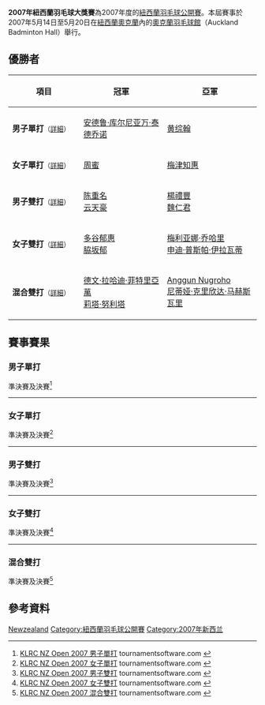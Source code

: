 {{noteTA|G1=Badminton}}
{{infobox badminton event
|name           = 2007年紐西蘭羽毛球大獎賽
|image          = 
|size           = 
|caption        =
|dates          = 2007年5月14日－5月20日
|number_edition = 
|level          = 3B
|prize_money    = 
|location       = {{NZL}}[[奥克兰_(新西兰)|奧克蘭]] 
|venue          = [[奧克蘭羽毛球館|奧克蘭羽毛球館]]
|previous       = 2006年紐西蘭羽毛球公開賽
|next           = 2008年紐西蘭羽毛球大獎賽
}}
'''2007年紐西蘭羽毛球大獎賽'''為2007年度的[[紐西蘭羽毛球公開賽|紐西蘭羽毛球公開賽]]。本屆賽事於2007年5月14日至5月20日在[[紐西蘭|紐西蘭]][[奥克兰_(新西兰)|奧克蘭]]內的[[奧克蘭羽毛球館|奧克蘭羽毛球館]]（Auckland Badminton Hall）舉行。

== 優勝者 ==
{| class=wikitable style="font-size:small"
!width="200"|項目
!width="250"|冠軍
!width="250"|亞軍
|-
|'''男子單打'''<small>（[[#男子單打|詳細]]）</small>
|{{flagicon|INA}} [[安德鲁·库尔尼亚万·泰德乔诺|安德鲁·库尔尼亚万·泰德乔诺]]
|{{flagicon|MAS}} [[黄综翰|黄综翰]]
|-
|'''女子單打'''<small>（[[#女子單打|詳細]]）</small>
|{{flagicon|HKG}} [[周蜜|周蜜]]
|{{flagicon|JPN}} [[梅津知惠|梅津知惠]]
|-
|'''男子雙打'''<small>（[[#男子雙打|詳細]]）</small>
|{{flagicon|MAS}} [[陈重名|陈重名]]<br/>{{flagicon|MAS}} [[云天豪|云天豪]]
|{{flagicon|HKG}} [[楊禮豐|楊禮豐]]<br/>{{flagicon|HKG}} [[魏仁君|魏仁君]]
|-
|'''女子雙打'''<small>（[[#女子雙打|詳細]]）</small>
|{{flagicon|JPN}} [[多谷郁惠|多谷郁惠]]<br/>{{flagicon|JPN}} [[脇坂郁|脇坂郁]]
|{{flagicon|INA}} [[梅利亚娜·乔哈里|梅利亚娜·乔哈里]]<br/>{{flagicon|INA}} [[申迪·普斯帕·伊拉瓦蒂|申迪·普斯帕·伊拉瓦蒂]]
|-
|'''混合雙打'''<small>（[[#混合雙打|詳細]]）</small>
|{{flagicon|INA}} [[德文·拉哈迪·菲特里亞萬|德文·拉哈迪·菲特里亞萬]]<br/>{{flagicon|INA}} [[莉塔·努利塔|莉塔·努利塔]]
|{{flagicon|INA}} [[Anggun_Nugroho|Anggun Nugroho]]<br/>{{flagicon|INA}} [[尼蒂娅·克里欣达·马赫斯瓦里|尼蒂娅·克里欣达·马赫斯瓦里]]
|}

== 賽事賽果 ==
=== 男子單打 ===
;準決賽及決賽<ref name="MS">[http://www.tournamentsoftware.com/sport/draw.aspx?id=D23E19DD-FBAD-4C4F-88EF-94934A25881C&draw=11 KLRC NZ Open 2007 男子單打] tournamentsoftware.com {{en}}</ref>
{{4TeamBracket-Tennis3-v2
| team-width=200
| RD1-seed1=5/8
| RD1-team1={{flagicon|MAS}} [[杨佳傧|杨佳傧]]
| RD1-score1-1=18
| RD1-score1-2=15
| RD1-score1-3=
| RD1-seed2=
| RD1-team2='''{{nowrap|{{flagicon|INA}} [[安德鲁·库尔尼亚万·泰德乔诺|安德鲁·库尔尼亚万·泰德乔诺]]}}
| RD1-score2-1='''21
| RD1-score2-2='''21
| RD1-score2-3=

| RD1-seed3=
| RD1-team3='''{{flagicon|MAS}} [[黄综翰|黄综翰]]
| RD1-score3-1='''21
| RD1-score3-2=18
| RD1-score3-3='''21
| RD1-seed4=2
| RD1-team4={{flagicon|MAS}} [[李传成|李传成]]
| RD1-score4-1=11
| RD1-score4-2='''21
| RD1-score4-3=12

| RD2-seed1=
| RD2-team1='''{{nowrap|{{flagicon|INA}} [[安德鲁·库尔尼亚万·泰德乔诺|安德鲁·库尔尼亚万·泰德乔诺]]}}
| RD2-score1-1=13
| RD2-score1-2='''21
| RD2-score1-3='''21
| RD2-seed2=
| RD2-team2={{flagicon|MAS}} [[黄综翰|黄综翰]]
| RD2-score2-1='''21
| RD2-score2-2=18
| RD2-score2-3=14
}}
----

=== 女子單打 ===
;準決賽及決賽<ref name="WS">[http://www.tournamentsoftware.com/sport/draw.aspx?id=D23E19DD-FBAD-4C4F-88EF-94934A25881C&draw=2 KLRC NZ Open 2007 女子單打] tournamentsoftware.com {{en}}</ref>
{{4TeamBracket-Tennis3-v2
| team-width=200
| RD1-seed1=1
| RD1-team1={{flagicon|FRA}} [[皮红艳|皮红艳]]
| RD1-score1-1=5
| RD1-score1-2='''21
| RD1-score1-3=13
| RD1-seed2=
| RD1-team2='''{{flagicon|HKG}} [[周蜜|周蜜]]
| RD1-score2-1='''21
| RD1-score2-2=19
| RD1-score2-3='''21

| RD1-seed3=3/4
| RD1-team3='''{{flagicon|JPN}} [[梅津知惠|梅津知惠]]
| RD1-score3-1=11
| RD1-score3-2='''21
| RD1-score3-3='''21
| RD1-seed4=2
| RD1-team4={{flagicon|HKG}} [[葉姵延|葉姵延]]
| RD1-score4-1='''21
| RD1-score4-2=17
| RD1-score4-3=17

| RD2-seed1=
| RD2-team1='''{{flagicon|HKG}} [[周蜜|周蜜]]
| RD2-score1-1='''21
| RD2-score1-2='''21
| RD2-score1-3=
| RD2-seed2=3/4
| RD2-team2={{flagicon|JPN}} [[梅津知惠|梅津知惠]]
| RD2-score2-1=13
| RD2-score2-2=10
| RD2-score2-3=
}}
----

=== 男子雙打 ===
;準決賽及決賽<ref name="MD">[http://www.tournamentsoftware.com/sport/draw.aspx?id=D23E19DD-FBAD-4C4F-88EF-94934A25881C&draw=12 KLRC NZ Open 2007 男子雙打] {{Wayback|url=http://www.tournamentsoftware.com/sport/draw.aspx?id=D23E19DD-FBAD-4C4F-88EF-94934A25881C&draw=12 |date=20171013091207 }} tournamentsoftware.com {{en}}</ref>
{{4TeamBracket-Tennis3-v2
| team-width=200
| RD1-seed1=1
| RD1-team1='''{{flagicon|HKG}} [[楊禮豐|楊禮豐]]<br/> {{flagicon|HKG}} [[魏仁君|魏仁君]]
| RD1-score1-1=
| RD1-score1-2=
| RD1-score1-3=
| RD1-seed2=
| RD1-team2={{flagicon|NZL}} [[John_Moody|John Moody]]<br/> {{flagicon|NZL}} [[Alan_Chan|Alan Chan]] (棄權)
| RD1-score2-1=
| RD1-score2-2=
| RD1-score2-3=

| RD1-seed3=
| RD1-team3='''{{flagicon|MAS}} [[陈重名|陈重名]]<br/> {{flagicon|MAS}} [[云天豪|云天豪]]
| RD1-score3-1=17
| RD1-score3-2='''21
| RD1-score3-3='''21
| RD1-seed4=
| RD1-team4={{nowrap|{{flagicon|INA}} [[Anggun_Nugroho|Anggun Nugroho]]<br/> {{flagicon|INA}} [[德文·拉哈迪·菲特里亞萬|德文·拉哈迪·菲特里亞萬]]}}
| RD1-score4-1='''21
| RD1-score4-2=11
| RD1-score4-3=7

| RD2-seed1=1
| RD2-team1={{flagicon|HKG}} [[楊禮豐|楊禮豐]]<br/> {{flagicon|HKG}} [[魏仁君|魏仁君]]
| RD2-score1-1=14
| RD2-score1-2='''22
| RD2-score1-3=11
| RD2-seed2=
| RD2-team2='''{{flagicon|MAS}} [[陈重名|陈重名]]<br/> {{flagicon|MAS}} [[云天豪|云天豪]]
| RD2-score2-1='''21
| RD2-score2-2=20
| RD2-score2-3='''21
}}
----

=== 女子雙打 ===
;準決賽及決賽<ref name="WD">[http://www.tournamentsoftware.com/sport/draw.aspx?id=D23E19DD-FBAD-4C4F-88EF-94934A25881C&draw=4 KLRC NZ Open 2007 女子雙打] {{Wayback|url=http://www.tournamentsoftware.com/sport/draw.aspx?id=D23E19DD-FBAD-4C4F-88EF-94934A25881C&draw=4 |date=20171013091846 }} tournamentsoftware.com {{en}}</ref>
{{4TeamBracket-Tennis3-v2
| team-width=200
| RD1-seed1=
| RD1-team1='''{{nowrap|{{flagicon|INA}} [[梅利亚娜·乔哈里|梅利亚娜·乔哈里]]<br/> {{flagicon|INA}} [[申迪·普斯帕·伊拉瓦蒂|申迪·普斯帕·伊拉瓦蒂]]}}
| RD1-score1-1='''21
| RD1-score1-2='''21
| RD1-score1-3=
| RD1-seed2=
| RD1-team2={{flagicon|JPN}} [[山田青子|山田青子]]<br/> {{flagicon|JPN}} [[脇田侑|脇田侑]]
| RD1-score2-1=19
| RD1-score2-2=10
| RD1-score2-3=

| RD1-seed3=
| RD1-team3='''{{flagicon|JPN}} [[多谷郁惠|多谷郁惠]]<br/> {{flagicon|JPN}} [[脇坂郁|脇坂郁]]
| RD1-score3-1='''21
| RD1-score3-2='''21
| RD1-score3-3=
| RD1-seed4=
| RD1-team4={{flagicon|SIN}} [[刘帆|刘帆]]<br/> {{flagicon|SIN}} [[姚蕾|姚蕾]]
| RD1-score4-1=15
| RD1-score4-2=19
| RD1-score4-3=

| RD2-seed1=
| RD2-team1={{nowrap|{{flagicon|INA}} [[梅利亚娜·乔哈里|梅利亚娜·乔哈里]]<br/> {{flagicon|INA}} [[申迪·普斯帕·伊拉瓦蒂|申迪·普斯帕·伊拉瓦蒂]]}}
| RD2-score1-1=17
| RD2-score1-2='''21
| RD2-score1-3=16
| RD2-seed2=
| RD2-team2='''{{flagicon|JPN}} [[多谷郁惠|多谷郁惠]]<br/> {{flagicon|JPN}} [[脇坂郁|脇坂郁]]
| RD2-score2-1='''21
| RD2-score2-2=15
| RD2-score2-3='''21
}}
----

=== 混合雙打 ===
;準決賽及決賽<ref name="XD">[http://www.tournamentsoftware.com/sport/draw.aspx?id=D23E19DD-FBAD-4C4F-88EF-94934A25881C&draw=10 KLRC NZ Open 2007 混合雙打] tournamentsoftware.com {{en}}</ref>
{{4TeamBracket-Tennis3-v2
| team-width=200
| RD1-seed1=5/8
| RD1-team1={{flagicon|HKG}} [[陳偉豪_(羽毛球運動員)|陳偉豪]]<br/> {{flagicon|HKG}} [[周凱華|周凱華]]
| RD1-score1-1=9
| RD1-score1-2=15
| RD1-score1-3=
| RD1-seed2=5/8
| RD1-team2='''{{flagicon|INA}} [[德文·拉哈迪·菲特里亞萬|德文·拉哈迪·菲特里亞萬]]<br/> {{flagicon|INA}} [[莉塔·努利塔|莉塔·努利塔]]
| RD1-score2-1='''21
| RD1-score2-2='''21
| RD1-score2-3=

| RD1-seed3=5/8
| RD1-team3='''{{nowrap|{{flagicon|INA}} [[Anggun_Nugroho|Anggun Nugroho]]<br/> {{flagicon|INA}} [[尼蒂娅·克里欣达·马赫斯瓦里|尼蒂娅·克里欣达·马赫斯瓦里]]}}
| RD1-score3-1='''21
| RD1-score3-2='''21
| RD1-score3-3=
| RD1-seed4=2
| RD1-team4={{flagicon|FRA}} [[Svetoslav_Stoyanov|Svetoslav Stoyanov]]<br/> {{flagicon|FRA}} [[Elodie_Eymard|Elodie Eymard]]
| RD1-score4-1=17
| RD1-score4-2=14
| RD1-score4-3=

| RD2-seed1=5/8
| RD2-team1='''{{flagicon|INA}} [[德文·拉哈迪·菲特里亞萬|德文·拉哈迪·菲特里亞萬]]<br/> {{flagicon|INA}} [[莉塔·努利塔|莉塔·努利塔]]
| RD2-score1-1='''21
| RD2-score1-2='''21
| RD2-score1-3=
| RD2-seed2=5/8
| RD2-team2={{nowrap|{{flagicon|INA}} [[Anggun_Nugroho|Anggun Nugroho]]<br/> {{flagicon|INA}} [[尼蒂娅·克里欣达·马赫斯瓦里|尼蒂娅·克里欣达·马赫斯瓦里]]}}
| RD2-score2-1=16
| RD2-score2-2=15
| RD2-score2-3=
}}

== 參考資料 ==
{{Reflist}}

{{2007年世界羽聯大獎賽}}

[[Category:2007年世界羽聯大獎賽|Newzealand]]
[[Category:紐西蘭羽毛球公開賽|Category:紐西蘭羽毛球公開賽]]
[[Category:2007年新西兰|Category:2007年新西兰]]